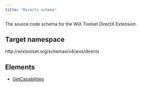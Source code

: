 ```yaml
---
title: "Directx schema"
---
```


The source code schema for the WiX Toolset DirectX Extension.

## Target namespace

http&#58;//wixtoolset.org/schemas/v4/wxs/directx

## Elements

- [GetCapabilities](../getcapabilities)
